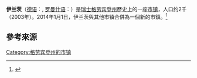 '''伊兰茨'''（[[德语|德语]]：'''{{lang|de|Ilanz}}''', [[罗曼什语|罗曼什语]]：'''{{lang|rm|Glion}}'''）是[[瑞士|瑞士]][[格劳宾登州|格劳宾登州]]歷史上的一座[[瑞士的市镇|市镇]]，人口约2千（2003年）。2014年1月1日，伊兰茨與其他市镇合併為一個新的市鎮。<ref name=Mutation>{{cite web |url=http://www.bfs.admin.ch/bfs/portal/de/index/infothek/nomenklaturen/blank/blank/gem_liste/02.html |title=Nomenklaturen – Amtliches Gemeindeverzeichnis der Schweiz: Historisiertes Gemeindeverzeichnis |publisher=Swiss Federal Statistical Office |date=5 June 2007 |location=Neuchâtel, Switzerland |language=de, fr, it |access-date=2014-12-03 |archive-date=2015-11-13 |archive-url=https://web.archive.org/web/20151113231755/http://www.bfs.admin.ch/bfs/portal/de/index/infothek/nomenklaturen/blank/blank/gem_liste/02.html }}</ref>
==參考來源==
{{reflist|colwidth=30em}}
{{coord|display=title}}
{{瑞士地理小作品}}
{{Authority control}}
{{DEFAULTSORT:Ilanz}}
[[Category:格劳宾登州的市镇|Category:格劳宾登州的市镇]]